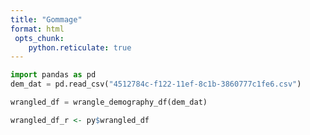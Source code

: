 ```yaml
---
title: "Gommage" 
format: html
 opts_chunk:
    python.reticulate: true
---
```


```python
import pandas as pd
dem_dat = pd.read_csv("4512784c-f122-11ef-8c1b-3860777c1fe6.csv")

```

```python
wrangled_df = wrangle_demography_df(dem_dat)
```

```r
wrangled_df_r <- py$wrangled_df 
```